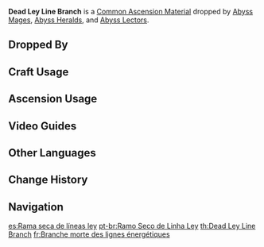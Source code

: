 {{Item Infobox
|id          = 112020
|image       = Item Dead Ley Line Branches.png
|type        = Common Ascension Materials
|group       = Ley Line Branches
|group2      = Elite Enemy Drops
|invCategory = Character Development Items
|rarity      = 2
|description = Fragile branches from deep within the earth. Even after years of aging, from beneath it's mottled surface you can see that its power is not yet entirely lost.
|source1     = Dropped by [[Abyss Mages]]
|source2     = Dropped by [[Abyss Heralds]]
|source3     = Dropped by [[Abyss Lectors]]
|source4     = 
|source5     = 
}}
'''Dead Ley Line Branch''' is a [[Common Ascension Material]] dropped by [[Abyss Mages]], [[Abyss Heralds]], and [[Abyss Lectors]].

==Dropped By==
{{Dropped By}}

==Craft Usage==
{{Craft Usage}}

==Ascension Usage==
{{Ascension Usage}}

==Video Guides==
{{EVT
|video1   = https://youtu.be/akP94rCLBW0
|caption1 = Farm Guide including Mondstadt, Liyue and Inazuma

|video2   = https://youtu.be/Qk1P8tHvlek
|caption2 = Farm Guide (43 total)
}}

==Other Languages==
{{Other Languages
|en      = Dead Ley Line Branch
|zhs     = 地脉的旧枝
|zhs_rm  = Dìmài de Jiù Zhī
|zht     = 地脈的舊枝
|zht_rm  = Dìmài de Jiù Zhī
|zh_tl   = Ley Line's Old Branch
|ja      = 地脈の旧枝
|ja_rm   = Chimyaku no Kyuushi{{Assumed}}
|ja_tl   = Ley Line Old Branch
|ko      = 지맥의 낡은 가지
|ko_rm   = Jimaek-ui Nalgeun Gaji
|ko_tl   = Vein's Old Branch
|es      = Rama seca de líneas ley
|es_tl   = Dry Ley Line Branch
|fr      = Branche morte des lignes énergétiques
|fr_tl   = Dead Branch of the Energetic Lines
|ru      = Ветви артерий земли
|ru_tl   = Branches of the Earth Arteries
|th      = Dead Ley Line Branch
|vi      = Cành Cây Địa Mạch
|vi_tl   = 
|de      = Alte Rute des Flusses der Elemente
|de_tl   = Old Rod of the Flow of Elements
|id      = Dead Ley Line Branches
|pt      = Ramo Seco de Linha Ley
|pt_tl   = Dry Ley Line Branch
}}

==Change History==
{{Change History|1.0}}

==Navigation==
{{Development Item Navbox|type=Common Ascension Materials}}

[[es:Rama seca de líneas ley]]
[[pt-br:Ramo Seco de Linha Ley]]
[[th:Dead Ley Line Branch]]
[[fr:Branche morte des lignes énergétiques]]